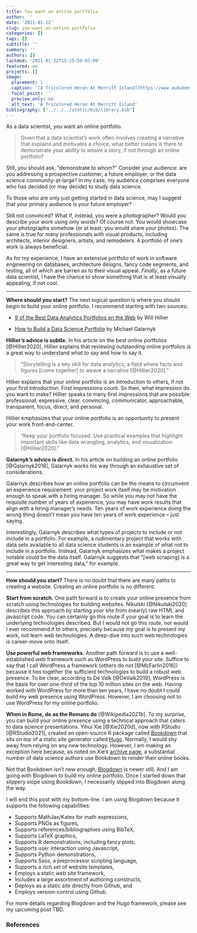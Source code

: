 ```yaml
---
title: You want an online portfolio
author: ''
date: '2021-01-22'
slug: you-want-an-online-portfolio
categories: []
tags: []
subtitle: ''
summary: ''
authors: []
lastmod: '2021-01-22T15:25:58-05:00'
featured: no
projects: []
image:
  placement: 1
  caption: '[A Tricolored Heron At Merritt Island](https://www.audubon.org/field-guide/bird/tricolored-heron) by C Railey is licensed under [CC BY 4.0](https://creativecommons.org/licenses/by/4.0/)'
  focal_point: ''
  preview_only: no
  alt_text: 'A Tricolored Heron At Merritt Island'
bibliography: ["../../../static/bib/library.bib"]
---
```


As a data scientist, you want an online portfolio. 

> Given that a data scientist's work often involves creating a narrative 
> that explains and motivates a choice, what better means is there to 
> demonstrate your ability to weave a story, if not through an online portfolio?

Still, you should ask, "demonstrate to whom?" Consider your audience: are you addressing a prospective customer, a future employer, or the data science community-at-large? In my case, my audience comprises everyone who has decided (or may decide) to study data science.

To those who are only just getting started in data science, may I suggest that your primary audience is your future employer?

Still not convinced? What if, instead, you were a photographer? Would you describe your work using only words? Of course not. You would showcase your photographs somehow (or at least, you would share your photos). The same is true for many professionals with visual products, including architects, interior designers, artists, and remodelers. A portfolio of one's work is always beneficial.

As for my experience, I have an extensive portfolio of work in software engineering on databases, architecture designs, fancy code segments, and testing, all of which are barren as to their visual appeal. _Finally_, as a future data scientist, I have the chance to show something that is at least visually appealing, if not cool.

----

**Where should you start?** The next logical question is where you should begin to build your online portfolio. I recommend starting with two sources:

- [9 of the Best Data Analytics Portfolios on the Web](https://careerfoundry.com/en/blog/data-analytics/data-analytics-portfolio-examples/) by Will Hillier

- [How to Build a Data Science Portfolio](https://towardsdatascience.com/how-to-build-a-data-science-portfolio-5f566517c79c) by Michael Galarnyk

**Hillier's advice is subtle.** In his article on the best online portfolios [@Hillier2020], Hillier explains that reviewing outstanding online portfolios is a great way to understand what to say and how to say it.

> "Storytelling is a key skill for data analytics, a field 
> where facts and figures [come together] to weave a narrative
> [@Hillier2020]."

Hillier explains that your online portfolio is an introduction to others, if not your first introduction. First impressions count. So then, what impression do you want to make? Hillier speaks to many first impressions that are possible: professional, expressive, clear, convincing, communicator, approachable, transparent, focus, direct, and personal.

Hillier emphasizes that your online portfolio is an opportunity to present your work front-and-center.

> "Keep your portfolio focused. Use practical examples that 
> highlight important skills like data wrangling, analytics, and 
> visualization [@Hillier2020]."

**Galarnyk's advice is direct.** In his article on building an online portfolio [@Galarnyk2018], Galarnyk works his way through an exhaustive set of considerations.

Galarnyk describes how an online portfolio can be the means to circumvent an experience requirement: your project work itself may be motivation enough to speak with a hiring manager. So while you may not have the requisite number of years of experience, you may have work results that align with a hiring manager's needs. Ten years of work experience doing the wrong thing doesn't mean you have ten years of work experience -- just saying.

Interestingly, Galarnyk describes what types of projects to include or not include in a portfolio. For example, a rudimentary project that works with data sets available to all data science students is an example of what not to include in a portfolio. Instead, Galarnyk emphasizes what makes a project notable could be the data itself. Galarnyk suggests that "[web scraping] is a great way to get interesting data," for example.

----

**How should you start?** There is no doubt that there are many paths to creating a website. Creating an online portfolio is no different.

**Start from scratch.** One path forward is to create your online presence from scratch using technologies for building websites. Nikulski [@Nikulski2020] describes this approach by starting your site from (nearly) raw HTML and javascript code. You can certainly go this route if your goal is to learn the underlying technologies described. But I would not go this route, nor would I ever recommend it to others, precisely because my goal is to present my work, not learn web technologies. A deep-dive into such web technologies is career-move onto itself.

**Use powerful web frameworks.** Another path forward is to use a well-established web framework such as WordPress to build your site. Suffice to say that I call WordPress a framework (others do not [@McFarlin2016]) because it ties together the sufficient technologies to build a robust web presence. To be clear, according to De Valk [@DeValk2019], WordPress is the basis for over one-third of the top 10 million sites on the web. Having worked with WordPress for more than ten years, I have no doubt I could build my web presence using WordPress. However, I am choosing not to use WordPress for my online portfolio.

**When in Rome, do as the Romans do** [@Wikipedia2021b]. To my surprise, you can build your online presence using a technical approach that caters to data science presentations. Yihui Xie [@Xie2020d], now with RStudio [@RStudio2021], created an open-source R package called [Bookdown](https://bookdown.org/) that sits on top of a static site generator called [Hugo](https://gohugo.io/). Normally, I would shy away from relying on any new technology. However, I am making an exception here because, as noted on Xie's [archive page](https://bookdown.org/home/archive/), a substantial number of data science authors use Bookdown to render their online books.

Not that Bookdown isn't new enough, [Blogdown](https://bookdown.org/yihui/blogdown/) is newer still. And I am going with Blogdown to build my online portfolio. Once I started down that slippery slope using Bookdown, I necessarily slipped into Blogdown along the way.

I will end this post with my bottom-line. I am using Blogdown because it supports the following capabilities:

- Supports MathJax/Katex for math expressions,
- Supports PNGs as figures,
- Supports references/bibliographies using BibTeX,
- Supports LaTeX graphics,
- Supports R demonstrations, including fancy plots,
- Supports user interaction using Javascript,
- Supports Python demonstrations,
- Supports Sass, a preprocessor scripting language,
- Supports a rich set of website templates,
- Employs a static web site framework,
- Includes a large assortment of authoring constructs,
- Deploys as a static site directly from Github, and
- Employs version-control using Github.

For more details regarding Blogdown and the Hugo framework, please see my upcoming post TBD.

### References





